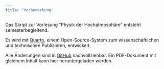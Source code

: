 ```yaml
---
title: "Vorbemerkung"
---
```


Das Skript zur Vorlesung "Physik der Hochatmosphäre" entsteht semesterbegleitend.

Es wird mit [Quarto](http://quarto.org), einem Open-Source-System zum wissenschaftlichen und technischen Publizieren, entwickelt.

Alle Änderungen sind in [GitHub](https://github.com/ruboerner/PDA) nachvollziehbar. Ein PDF-Dokument mit gleichem Inhalt kann hier heruntergeladen werden.

<!--# TODO: Links einbauen -->
